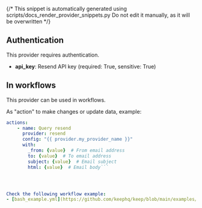 {/* This snippet is automatically generated using scripts/docs_render_provider_snippets.py 
Do not edit it manually, as it will be overwritten */}

## Authentication
This provider requires authentication.
- **api_key**: Resend API key (required: True, sensitive: True)


## In workflows

This provider can be used in workflows.



As "action" to make changes or update data, example:
```yaml
actions:
    - name: Query resend
      provider: resend
      config: "{{ provider.my_provider_name }}"
      with:
        _from: {value}  # From email address
        to: {value}  # To email address
        subject: {value}  # Email subject
        html: {value}  # Email body```




Check the following workflow example:
- [bash_example.yml](https://github.com/keephq/keep/blob/main/examples/workflows/bash_example.yml)
